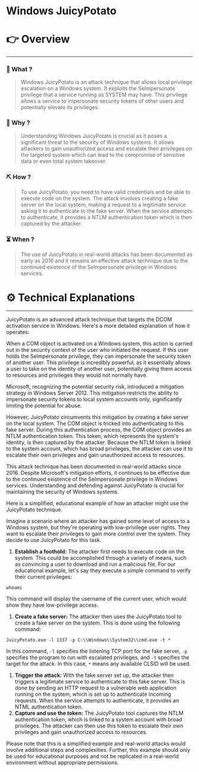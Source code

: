 # Windows JuicyPotato


# 👉 Overview

---

### 👀 What ?

> Windows JuicyPotato is an attack technique that allows local privilege escalation on a Windows system. It exploits the SeImpersonate privilege that a service running as SYSTEM may have. This privilege allows a service to impersonate security tokens of other users and potentially elevate its privileges.
> 

### 🧐 Why ?

> Understanding Windows JuicyPotato is crucial as it poses a significant threat to the security of Windows systems. It allows attackers to gain unauthorized access and escalate their privileges on the targeted system which can lead to the compromise of sensitive data or even total system takeover.
> 

### ⛏️ How ?

> To use JuicyPotato, you need to have valid credentials and be able to execute code on the system. The attack involves creating a fake server on the local system, making a request to a legitimate service asking it to authenticate to the fake server. When the service attempts to authenticate, it provides a NTLM authentication token which is then captured by the attacker.
> 

### ⏳ When ?

> The use of JuicyPotato in real-world attacks has been documented as early as 2016 and it remains an effective attack technique due to the continued existence of the SeImpersonate privilege in Windows services.
> 

# ⚙️ Technical Explanations

---

JuicyPotato is an advanced attack technique that targets the DCOM activation service in Windows. Here's a more detailed explanation of how it operates:

When a COM object is activated on a Windows system, this action is carried out in the security context of the user who initiated the request. If this user holds the SeImpersonate privilege, they can impersonate the security token of another user. This privilege is incredibly powerful, as it essentially allows a user to take on the identity of another user, potentially giving them access to resources and privileges they would not normally have.

Microsoft, recognizing the potential security risk, introduced a mitigation strategy in Windows Server 2012. This mitigation restricts the ability to impersonate security tokens to local system accounts only, significantly limiting the potential for abuse.

However, JuicyPotato circumvents this mitigation by creating a fake server on the local system. The COM object is tricked into authenticating to this fake server. During this authentication process, the COM object provides an NTLM authentication token. This token, which represents the system's identity, is then captured by the attacker. Because the NTLM token is linked to the system account, which has broad privileges, the attacker can use it to escalate their own privileges and gain unauthorized access to resources.

This attack technique has been documented in real-world attacks since 2016. Despite Microsoft's mitigation efforts, it continues to be effective due to the continued existence of the SeImpersonate privilege in Windows services. Understanding and defending against JuicyPotato is crucial for maintaining the security of Windows systems.

Here is a simplified, educational example of how an attacker might use the JuicyPotato technique.

Imagine a scenario where an attacker has gained some level of access to a Windows system, but they're operating with low-privilege user rights. They want to escalate their privileges to gain more control over the system. They decide to use JuicyPotato for this task.

1. **Establish a foothold:** The attacker first needs to execute code on the system. This could be accomplished through a variety of means, such as convincing a user to download and run a malicious file. For our educational example, let's say they execute a simple command to verify their current privileges:

```
whoami

```

This command will display the username of the current user, which would show they have low-privilege access.

1. **Create a fake server:** The attacker then uses the JuicyPotato tool to create a fake server on the system. This is done using the following command:

```
JuicyPotato.exe -l 1337 -p C:\\Windows\\System32\\cmd.exe -t *

```

In this command, `-l` specifies the listening TCP port for the fake server, `-p` specifies the program to run with escalated privileges, and `-t` specifies the target for the attack. In this case, `*` means any available CLSID will be used.

1. **Trigger the attack:** With the fake server set up, the attacker then triggers a legitimate service to authenticate to this fake server. This is done by sending an HTTP request to a vulnerable web application running on the system, which is set up to authenticate incoming requests. When the service attempts to authenticate, it provides an NTML authentication token.
2. **Capture and use the token:** The JuicyPotato tool captures the NTLM authentication token, which is linked to a system account with broad privileges. The attacker can then use this token to escalate their own privileges and gain unauthorized access to resources.

Please note that this is a simplified example and real-world attacks would involve additional steps and complexities. Further, this example should only be used for educational purposes and not be replicated in a real-world environment without appropriate permissions.

